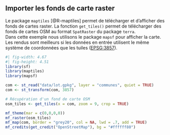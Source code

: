 ## Importer les fonds de carte raster

Le package `maptiles` [@R-maptiles] permet de télécharger et d'afficher des fonds de cartes raster.
La fonction `get_tiles()` permet de télécharger des fonds de cartes OSM 
au format `SpatRaster` du package `terra`.  
Dans cette exemple nous utilisons le package `mapsf` pour afficher la carte.  
Les rendus sont meilleurs si les données en entrée utilisent le même système de coordonnées que les tuiles ([EPSG:3857](https://github.com/riatelab/maptiles#projection)).


```r
#| fig-width: 4.67
#| fig-height: 4.51
library(sf)
library(maptiles)
library(mapsf)

com <- st_read("data/lot.gpkg", layer = "communes", quiet = TRUE)
com <- st_transform(com, 3857)

# Récupération d'un fond de carte OSM
osm_tiles <- get_tiles(x = com, zoom = 9, crop = TRUE)

mf_theme(mar = c(0,0,0,0))
mf_raster(osm_tiles)
mf_map(com, border = "grey20", col = NA, lwd = .7, add = TRUE)
mf_credits(get_credit("OpenStreetMap"), bg = "#ffffff80")
```